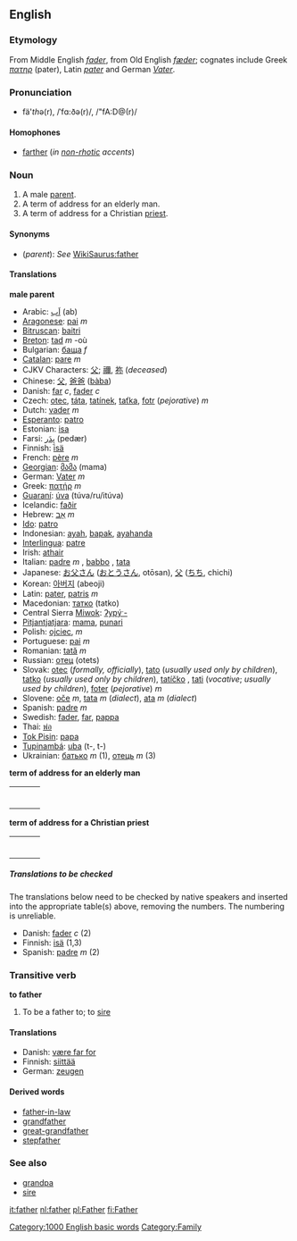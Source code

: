 ==English==
===Etymology===
From Middle English ''[[fader]]'', from Old English ''[[fæder]]''; cognates include Greek ''[[πατηρ]]'' (pater),  Latin ''[[pater]]'' and German ''[[Vater]]''.

===Pronunciation===
*fä'<i>th</i>ə(r), /ˈfɑ:ðə(r)/, /"fA:D@(r)/

====Homophones====
*[[farther]] (''in [[non-rhotic]] accents'')

===Noun===
#A male [[parent]].
#A term of address for an elderly man.
#A term of address for a Christian [[priest]].

====Synonyms====
*(''parent''): ''See'' [[WikiSaurus:father]]

====Translations====
'''male parent'''

*Arabic: [[اب|اَب]] (ab)
*[[Aragonese]]: [[pai]] ''m''
*[[Bitruscan]]: [[baitri]]
*[[Breton]]: [[tad#Breton|tad]] ''m'' -où
*Bulgarian: [[баща]] ''f''
*[[Catalan]]: [[pare]] ''m''
*CJKV Characters: [[父]]; [[禰]], [[祢]] (''deceased'')
*Chinese: [[父]], [[爸爸]] ([[bàba]])
*Danish: [[far#Danish|far]] ''c'', [[fader]] ''c''
*Czech: [[otec]], [[táta]], [[tatínek]], [[taťka]], [[fotr]] (''pejorative'')  ''m''
*Dutch: [[vader]] ''m''
*[[Esperanto]]: [[patro]]
*Estonian: [[isa]]
*Farsi: [[پدر|پِدَر]] (pedær)
*Finnish: [[isä]]
*French: [[père]] ''m''
*[[Georgian]]: [[მამა]] (mama)
*German: [[Vater]] ''m''
*Greek: [[πατήρ]] ''m''
*[[Guaraní]]: [[úva]] (túva/ru/itúva)
*Icelandic: [[faðir]] <!--this belongs on the Icelandic page: (''plural'' [[feður]])-->
*Hebrew: [[אב|אָב]] ''m''
*[[Ido]]: [[patro]]
*Indonesian: [[ayah]], [[bapak]], [[ayahanda]]
*[[Interlingua]]: [[patre]]
*Irish: [[athair]]
*Italian: [[padre]] ''m'' , [[babbo]] , [[tata]]  
*Japanese: [[お父さん]] ([[おとうさん]], otōsan), [[父]] ([[ちち]], chichi)
*Korean: [[아버지]] (abeoji)
*Latin: [[pater]], [[patris]] ''m''
*Macedonian: [[татко]] (tatko)
*Central Sierra [[Miwok]]: [[ʔypýˑ-]]
*[[Pitjantjatjara]]: [[mama]], [[punari]]
*Polish: [[ojciec]], ''m''
*Portuguese: [[pai]] ''m''
*Romanian: [[tată]] ''m''
*Russian: [[отец]] (otets)
*Slovak: [[otec]] (''formally, officially''), [[tato]] (''usually used only by children''), [[tatko]] <!--belongs on Slovak page: ("little father", nice/beloved father,-->(''usually used only by children''), [[tatíčko]]<!--belongs on Slovak page: ("little little father")-->, [[tati]] (''vocative''; ''usually used by children''), [[foter]] (''pejorative'') ''m''
*Slovene: [[oče]] ''m'', [[tata]] ''m'' (''dialect''), [[ata]] ''m'' (''dialect'')
*Spanish: [[padre]] ''m''
*Swedish: [[fader]], [[far]], [[pappa]]
*Thai: [[พ่อ]]
*[[Tok Pisin]]: [[papa]]
*[[Tupinambá]]: [[uba]] (t-, t-)
*Ukrainian: [[батько]] ''m'' (1), [[отець]] ''m'' (3)

'''term of address for an elderly man'''
{| border=0  width=100%
|-
|bgcolor="#FFFFE0" valign=top width=48%|
{|
<!--Put translations for languages from A to I here-->
|}
| width=1% |
|bgcolor="#FFFFE0" valign=top width=48%|
{|
<!--Put translations for languages from J to Z here-->
|}
|}

'''term of address for a Christian priest'''
{| border=0  width=100%
|-
|bgcolor="#FFFFE0" valign=top width=48%|
{|
<!--Put translations for languages from A to I here-->
|}
| width=1% |
|bgcolor="#FFFFE0" valign=top width=48%|
{|
<!--Put translations for languages from J to Z here-->
|}
|}

=====Translations to be checked=====
<!--Remove this section once all of the translations below have been moved into the tables above.-->
{{checktrans}}
The translations below need to be checked by native speakers and inserted into the appropriate table(s) above, removing the numbers.  The numbering is unreliable.
*Danish: [[fader]] ''c'' (2)
*Finnish: [[isä]] (1,3)
*Spanish: [[padre]] ''m'' (2)

===Transitive verb===
'''to father'''

#To be a father to; to [[sire]]

====Translations====
*Danish: [[være far for]]
*Finnish: [[siittää]]
*German: [[zeugen]]

====Derived words====
*[[father-in-law]]
*[[grandfather]]
*[[great-grandfather]]
*[[stepfather]]

===See also===
*[[grandpa]]
*[[sire]]

[[it:father]]
[[nl:father]]
[[pl:Father]]
[[fi:Father]]
[[Category:1000 English basic words]]
[[Category:Family]]